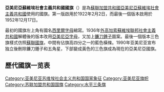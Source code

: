 {{Infobox Flag
| Name = 亞美尼亞蘇維埃社會主義共和國
| Article = 國旗
| Image = Flag of Armenian SSR.svg
| Proportion = 1:2
| Adoption = 1953年1月17日
| Abolish = 1991年8月23日
| Use = 110000
| Symbol = {{FIAV|historical}}{{FIAV|twosided}}
| Imagetext2 = 
| Image2 = Flag-armenian-ssr (reverse).svg
| Nickname2 = 反面旗幟
| Morenicks2 =
| Use2 = 
| Symbol2 =
| Proportion2 = 1:2
|Adoption2 = 
|Design2 = 
|Designer2 =
| Image3 = Flag of Armenia.svg
| Nickname3 = 1990年
| Morenicks3 =
| Use3 = 
| Symbol3 =
| Proportion3 = 1:2
|Adoption3 = 
|Design3 = 
|Designer3 =
}}
'''亞美尼亞蘇維埃社會主義共和國國旗'''（{{lang-ru|Флаг Армянской ССР}}）是為[[蘇聯加盟共和國|蘇聯加盟共和國]][[亞美尼亞蘇維埃社會主義共和國|亞美尼亞蘇維埃社會主義共和國]]使用的國旗。第一版啟用於1922年2月2日，而最後一個版本啟用於1952年12月17日。

最初的國旗左上角有國名[[西里爾字母|西里爾字母]]縮寫。1936年[[外高加索蘇維埃聯邦社會主義共和國|外高加索蘇維埃聯邦社會主義共和國]]解體後的版本改用[[亞美尼亞字母|亞美尼亞字母]]，又加上[[鐮刀錘子|鐮刀錘子]]圖案。最後一個版本三色旗樣式仿照[[蘇聯國旗|蘇聯國旗]]，中間有佔旗高四分之一的藍色橫條。1990年亚美尼亚宣布独立後刪除鐮刀錘子和五角星，下部變成黃色的三色旗成為現在的亞美尼亞國旗。

== 歷代國旗一览表 ==
{{Flag gallery
|File:Flag of SSRA.svg|[[亞美尼亞蘇維埃社會主義共和國|亞美尼亞蘇維埃社會主義共和國]]<br />1920年－1922年
|File:Flag of the Transcaucasian SFSR (1925-1936).svg|[[外高加索蘇維埃聯邦社會主義共和國|外高加索蘇維埃聯邦社會主義共和國]]<br />1925年－1936年
|File:Flag of Transcaucasian SFSR.svg|[[外高加索蘇維埃聯邦社會主義共和國|外高加索蘇維埃聯邦社會主義共和國]]<br />1922年－1936年
|File:Flag of Armenian SSR (1936-1940).svg|[[亞美尼亞蘇維埃社會主義共和國|亞美尼亞蘇維埃社會主義共和國]]<br />1936年－1936年
|File:Flag of Armenian SSR (1937-1940).svg|[[亞美尼亞蘇維埃社會主義共和國|亞美尼亞蘇維埃社會主義共和國]]<br />1936年－1940年
|File:Flag of Armenian SSR (1940-1952).svg|[[亞美尼亞蘇維埃社會主義共和國|亞美尼亞蘇維埃社會主義共和國]]<br />1940年－1952年
|File:Flag of Armenian SSR.svg|[[亞美尼亞蘇維埃社會主義共和國|亞美尼亞蘇維埃社會主義共和國]]<br />1952年－1990年
|File:Flag of the Armenian Soviet Socialist Republic (reverse).svg|[[亞美尼亞蘇維埃社會主義共和國|亞美尼亞蘇維埃社會主義共和國]]<br />1990年
|File:Flag of Armenia.svg|[[亞美尼亞共和國|亞美尼亞共和國]]<br />1990年－1991年
}}


{{Flag USSR}}
{{苏联小作品}}
{{旗帜小作品}}

[[Category:亚美尼亚苏维埃社会主义共和国国家象征|Category:亚美尼亚苏维埃社会主义共和国国家象征]]
[[Category:亚美尼亚旗帜|Category:亚美尼亚旗帜]]
[[Category:苏联加盟共和国国旗|Category:苏联加盟共和国国旗]]
[[Category:水平三条旗|Category:水平三条旗]]